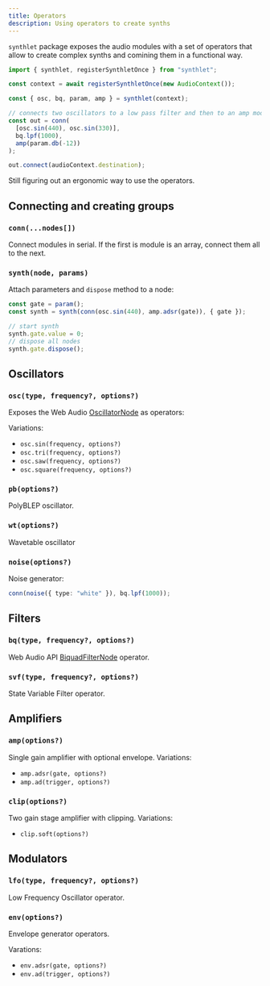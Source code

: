 ```yaml
---
title: Operators
description: Using operators to create synths
---
```


`synthlet` package exposes the audio modules with a set of operators that allow to create complex synths and comining them in a functional way.

```js
import { synthlet, registerSynthletOnce } from "synthlet";

const context = await registerSynthletOnce(new AudioContext());

const { osc, bq, param, amp } = synthlet(context);

// connects two oscillators to a low pass filter and then to an amp module
const out = conn(
  [osc.sin(440), osc.sin(330)],
  bq.lpf(1000),
  amp(param.db(-12))
);

out.connect(audioContext.destination);
```

<Callout title="This API is still very experimental" type="warn">
  Still figuring out an ergonomic way to use the operators.
</Callout>

## Connecting and creating groups

### `conn(...nodes[])`

Connect modules in serial. If the first is module is an array, connect them all to the next.

### `synth(node, params)`

Attach parameters and `dispose` method to a node:

```js
const gate = param();
const synth = synth(conn(osc.sin(440), amp.adsr(gate)), { gate });

// start synth
synth.gate.value = 0;
// dispose all nodes
synth.gate.dispose();
```

## Oscillators

### `osc(type, frequency?, options?)`

Exposes the Web Audio [OscillatorNode](https://developer.mozilla.org/en-US/docs/Web/API/OscillatorNode) as operators:

Variations:

- `osc.sin(frequency, options?)`
- `osc.tri(frequency, options?)`
- `osc.saw(frequency, options?)`
- `osc.square(frequency, options?)`

### `pb(options?)`

PolyBLEP oscillator.

### `wt(options?)`

Wavetable oscillator

### `noise(options?)`

Noise generator:

```ts
conn(noise({ type: "white" }), bq.lpf(1000));
```

## Filters

### `bq(type, frequency?, options?)`

Web Audio API [BiquadFilterNode](https://developer.mozilla.org/en-US/docs/Web/API/BiquadFilterNode) operator.

### `svf(type, frequency?, options?)`

State Variable Filter operator.

## Amplifiers

### `amp(options?)`

Single gain amplifier with optional envelope. Variations:

- `amp.adsr(gate, options?)`
- `amp.ad(trigger, options?)`

### `clip(options?)`

Two gain stage amplifier with clipping. Variations:

- `clip.soft(options?)`

## Modulators

### `lfo(type, frequency?, options?)`

Low Frequency Oscillator operator.

### `env(options?)`

Envelope generator operators.

Varations:

- `env.adsr(gate, options?)`
- `env.ad(trigger, options?)`
